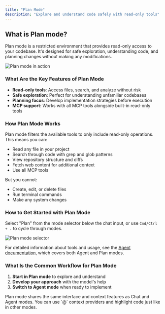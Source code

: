 ```yaml
---
title: "Plan Mode"
description: "Explore and understand code safely with read-only tools"
---
```


## What is Plan mode?

Plan mode is a restricted environment that provides read-only access to your codebase. It's designed for safe exploration, understanding code, and planning changes without making any modifications.

![Plan mode in action](/images/plan-mode.gif)

### What Are the Key Features of Plan Mode

- **Read-only tools**: Access files, search, and analyze without risk
- **Safe exploration**: Perfect for understanding unfamiliar codebases
- **Planning focus**: Develop implementation strategies before execution
- **MCP support**: Works with all MCP tools alongside built-in read-only tools

### How Plan Mode Works

Plan mode filters the available tools to only include read-only operations. This means you can:
- Read any file in your project
- Search through code with grep and glob patterns
- View repository structure and diffs
- Fetch web content for additional context
- Use all MCP tools

But you cannot:
- Create, edit, or delete files
- Run terminal commands
- Make any system changes

### How to Get Started with Plan Mode

Select "Plan" from the mode selector below the chat input, or use `Cmd/Ctrl + .` to cycle through modes.

![Plan mode selector](/images/plan-mode-selector.png)

For detailed information about tools and usage, see the [Agent documentation](/features/agent/how-it-works), which covers both Agent and Plan modes.

### What Is the Common Workflow for Plan Mode

1. **Start in Plan mode** to explore and understand
2. **Develop your approach** with the model's help
3. **Switch to Agent mode** when ready to implement

<Tip>
  Plan mode shares the same interface and context features as Chat and Agent modes. You can use `@` context providers and highlight code just like in other modes.
</Tip>